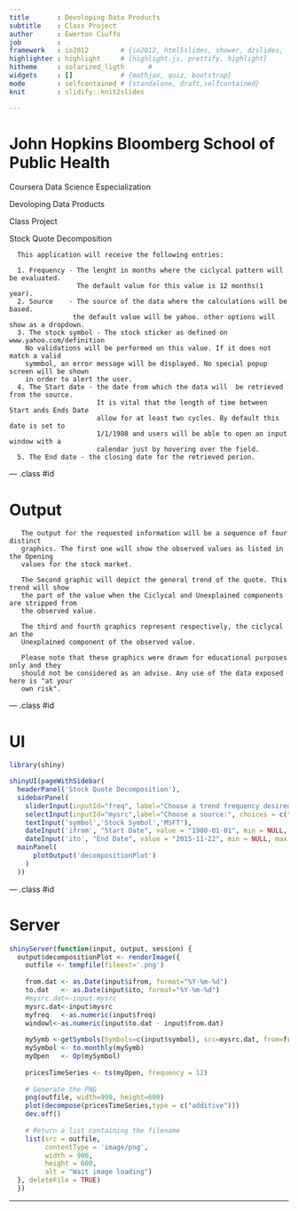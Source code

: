 ```yaml
---
title       : Devoloping Data Products
subtitle    : Class Project 
author      : Ewerton Ciuffo
job         : 
framework   : io2012        # {io2012, html5slides, shower, dzslides, ...}
highlighter : highlight     # {highlight.js, prettify, highlight}
hitheme     : solarized_ligth      # 
widgets     : []            # {mathjax, quiz, bootstrap}
mode        : selfcontained # {standalone, draft,selfcontained}
knit        : slidify::knit2slides

--- 
```


# John Hopkins Bloomberg School of Public Health
Coursera Data Science Especialization<p>
Devoloping Data Products<p>
Class Project<p>

Stock Quote Decomposition

      This application will receive the following entries:
      
      1. Frequency - The lenght in months where the ciclycal pattern will be evaluated. 
                     The default value for this value is 12 months(1 year).
      2. Source    - The source of the data where the calculations will be based.
                    the default value will be yahoo. other options will show as a dropdown.
      3. The stock symbol - The stock sticker as defined on www.yahoo.com/definition
        No validations will be performed on this value. If it does not match a valid
        symmbol, an error message will be displayed. No special popup screen will be shown
        in order to alert the user.
      4. The Start date - the date from which the data will  be retrieved from the source.
                          It is vital that the length of time between Start ands Ends Date
                          allow for at least two cycles. By default this date is set to 
                          1/1/1980 and users will be able to open an input window with a 
                          calendar just by hovering over the field.
      5. The End date - the closing date for the retrieved perion. 

--- .class #id 

# Output

       The output for the requested information will be a sequence of four distinct
       graphics. The first one will show the observed values as listed in the Opening
       values for the stock market. 

       The Second graphic will depict the general trend of the quote. This trend will show
       the part of the value when the Ciclycal and Unexplained components are stripped from
       the observed value.

       The third and fourth graphics represent respectively, the ciclycal an the
       Unexplained component of the observed value.

       Please note that these graphics were drawn for educational purposes only and they
       should not be considered as an advise. Any use of the data exposed here is "at your
       own risk". 

--- .class #id 

# UI

```r

library(shiny)

shinyUI(pageWithSidebar(
  headerPanel('Stock Quote Decomposition'),
  sidebarPanel(
    sliderInput(inputId="freq", label="Choose a trend frequency desired",value = 12, min = 2, max = 36),
    selectInput(inputId="mysrc",label="Choose a source:", choices = c("yahoo", "google"),selectize=FALSE),
    textInput('symbol','Stock Symbol','MSFT'),
    dateInput('ifrom', "Start Date", value = "1980-01-01", min = NULL, max = NULL, format = "yyyy-mm-dd", startview = "month", weekstart = 0, language = "en"),
    dateInput('ito', "End Date", value = "2015-11-22", min = NULL, max = NULL, format = "yyyy-mm-dd", startview = "month", weekstart = 0, language = "en")),
  mainPanel(
      plotOutput('decompositionPlot')
    )
  ))
```

--- .class #id

# Server

```r

shinyServer(function(input, output, session) {
  output$decompositionPlot <- renderImage({
    outfile <- tempfile(fileext='.png')
    
    from.dat <- as.Date(input$ifrom, format="%Y-%m-%d")
    to.dat   <- as.Date(input$ito, format="%Y-%m-%d")
    #mysrc.dat<-input.mysrc
    mysrc.dat<-input$mysrc
    myfreq   <-as.numeric(input$freq)
    windowl<-as.numeric(input$to.dat - input$from.dat)
     
    mySymb <-getSymbols(Symbols=c(input$symbol), src=mysrc.dat, from=from.dat, to=to.dat, auto.assign=FALSE)
    mySymbol <- to.monthly(mySymb)
    myOpen   <- Op(mySymbol)
    
    pricesTimeSeries <- ts(myOpen, frequency = 12)
    
    # Generate the PNG
    png(outfile, width=990, height=600)
    plot(decompose(pricesTimeSeries,type = c("additive")))
    dev.off()
    
    # Return a list containing the filename
    list(src = outfile,
         contentType = 'image/png',
         width = 900,
         height = 600,
         alt = "Wait image loading")
  }, deleteFile = TRUE)
  })
```
---

